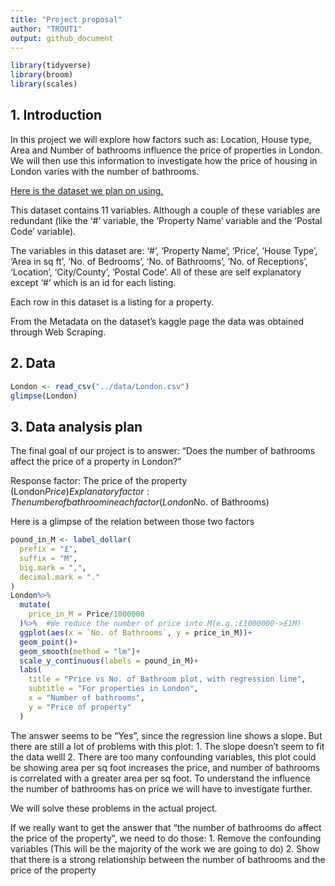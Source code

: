 ```yaml
---
title: "Project proposal"
author: "TROUT1"
output: github_document
---
```


```r
library(tidyverse)
library(broom)
library(scales)
```

## 1. Introduction

In this project we will explore how factors such as: Location, House type, Area and Number of bathrooms influence the price of properties in London. We will then use this information to investigate how the price of housing in London varies with the number of bathrooms.

[Here is the dataset we plan on using.](https://www.kaggle.com/arnavkulkarni/housing-prices-in-london)

This dataset contains 11 variables. Although a couple of these variables are redundant (like the '#' variable, the 'Property Name' variable and the 'Postal Code' variable). 

The variables in this dataset are: '#', 'Property Name', 'Price', 'House Type', 'Area in sq ft', 'No. of Bedrooms', 'No. of Bathrooms', 'No. of Receptions', 'Location', 'City/County', 'Postal Code'.
All of these are self explanatory except '#' which is an id for each listing.

Each row in this dataset is a listing for a property.

From the Metadata on the dataset's kaggle page the data was obtained through Web Scraping.

## 2. Data

```r
London <- read_csv("../data/London.csv")
glimpse(London)
```

## 3. Data analysis plan

The final goal of our project is to answer: "Does the number of bathrooms affect the price of a property in London?"

Response factor: The price of the property (London$Price)
Explanatory factor: The number of bathroom in each factor (London$No. of Bathrooms)

Here is a glimpse of the relation between those two factors
```r
pound_in_M <- label_dollar(
  prefix = "£",
  suffix = "M",
  big.mark = ",",
  decimal.mark = "."
)
London%>%
  mutate( 
    price_in_M = Price/1000000
  )%>%  #We reduce the number of price into M(e.g.:£1000000->£1M)
  ggplot(aes(x = `No. of Bathrooms`, y = price_in_M))+
  geom_point()+
  geom_smooth(method = "lm")+
  scale_y_continuous(labels = pound_in_M)+
  labs(
    title = "Price vs No. of Bathroom plot, with regression line",
    subtitle = "For properties in London",
    x = "Number of bathrooms",
    y = "Price of property"
  )
```

The answer seems to be "Yes", since the regression line shows a slope. But there are still a lot of problems with this plot:
1. The slope doesn't seem to fit the data welll
2. There are too many confounding variables, this plot could be showing area per sq foot increases the price, and number of bathrooms is correlated with a greater area per sq foot. To understand the influence the number of bathrooms has on price we will have to investigate further.

We will solve these problems in the actual project.

If we really want to get the answer that "the number of bathrooms do affect the price of the property", we need to do those:
1. Remove the confounding variables (This will be the majority of the work we are going to do)
2. Show that there is a strong relationship between the number of bathrooms and the price of the property

